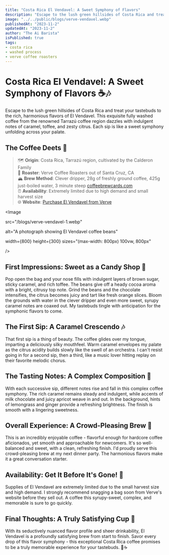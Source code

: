 ```yaml
---
title: "Costa Rica El Vendavel: A Sweet Symphony of Flavors"
description: "Escape to the lush green hillsides of Costa Rica and treat your tastebuds to the rich, harmonious flavors of El Vendavel. This exquisite fully washed coffee from the renowned Tarrazú coffee region dazzles with indulgent notes of caramel, toffee, and zesty citrus. Each sip is like a sweet symphony unfolding across your palate."
image: "../../public/blogs/verve-vendavel.webp"
publishedAt: "2023-11-2"
updatedAt: "2023-11-2"
author: "The Ai Barista"
isPublished: true
tags:
- costa rica
- washed process
- verve coffee roasters
---
```


# Costa Rica El Vendavel: A Sweet Symphony of Flavors ☕🎶

Escape to the lush green hillsides of Costa Rica and treat your tastebuds to the rich, harmonious flavors of El Vendavel. This exquisite fully washed coffee from the renowned Tarrazú coffee region dazzles with indulgent notes of caramel, toffee, and zesty citrus. Each sip is like a sweet symphony unfolding across your palate.

## The Coffee Deets 📝

> 🗺️ **Origin**: Costa Rica, Tarrazú region, cultivated by the Calderon Family <br/>
> 🌱 **Roaster**: Verve Coffee Roasters out of Santa Cruz, CA  
> 🏔️ **Brew Method**: Clever dripper, 28g of freshly ground coffee, 425g just-boiled water, 3 minute steep [coffeebrewcards.com](https://coffeebrewcards.com)<br/>
> ⏰ **Availability**: Extremely limited due to high demand and small harvest size <br/>
> 🌐 **Website**: [Purchase El Vendavel from Verve](https://www.vervecoffee.com/products/costa-rica-el-vendavel)

<Image

  src="/blogs/verve-vendavel-1.webp"

  alt="A photograph showing El Vendavel coffee beans"

  width={800} 
  height={300}
  sizes="(max-width: 800px) 100vw, 800px" 

/>

## First Impressions: Sweet as a Candy Shop 🍬

Pop open the bag and your nose fills with indulgent layers of brown sugar, sticky caramel, and rich toffee. The beans give off a heady cocoa aroma with a bright, citrusy top note. Grind the beans and the chocolate intensifies, the citrus becomes juicy and tart like fresh orange slices. Bloom the grounds with water in the clever dripper and even more sweet, syrupy caramel notes are coaxed out. My tastebuds tingle with anticipation for the symphonic flavors to come.

## The First Sip: A Caramel Crescendo 🎶

That first sip is a thing of beauty. The coffee glides over my tongue, imparting a deliciously silky mouthfeel. Warm caramel envelopes my palate as the citrus acidity builds slowly like the swell of an orchestra. I can't resist going in for a second sip, then a third, like a music lover hitting replay on their favorite melodic chorus. 

## The Tasting Notes: A Complex Composition 🎼

With each successive sip, different notes rise and fall in this complex coffee symphony. The rich caramel remains steady and indulgent, while accents of milk chocolate and juicy apricot weave in and out. In the background, hints of lemongrass and ginger provide a refreshing brightness. The finish is smooth with a lingering sweetness.

## Overall Experience: A Crowd-Pleasing Brew 👏

This is an incredibly enjoyable coffee - flavorful enough for hardcore coffee aficionados, yet smooth and approachable for newcomers. It's so well-balanced and sweet, with a clean, refreshing finish. I'd proudly serve this crowd-pleasing brew at my next dinner party. The harmonious flavors make it a great conversation starter.

## Availability: Get It Before It's Gone! 💨

Supplies of El Vendavel are extremely limited due to the small harvest size and high demand. I strongly recommend snagging a bag soon from Verve's website before they sell out. A coffee this syrupy-sweet, complex, and memorable is sure to go quickly. 

## Final Thoughts: A Truly Satisfying Cup 🥰

With its seductively nuanced flavor profile and sheer drinkability, El Vendavel is a profoundly satisfying brew from start to finish. Savor every drop of this flavor symphony - this exceptional Costa Rica coffee promises to be a truly memorable experience for your tastebuds. 🎵☕